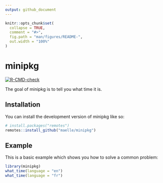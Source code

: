```yaml
---
output: github_document
---
```


<!-- README.md is generated from README.Rmd. Please edit that file -->

```r
knitr::opts_chunk$set(
  collapse = TRUE,
  comment = "#>",
  fig.path = "man/figures/README-",
  out.width = "100%"
)
```

# minipkg

<!-- badges: start -->
[![R-CMD-check](https://github.com/maelle/minipkg/actions/workflows/R-CMD-check.yaml/badge.svg)](https://github.com/maelle/minipkg/actions/workflows/R-CMD-check.yaml)
<!-- badges: end -->

The goal of minipkg is to tell you what time it is.

## Installation

You can install the development version of minipkg like so:

``` r
# install.packages("remotes")
remotes::install_github("maelle/minipkg")
```

## Example

This is a basic example which shows you how to solve a common problem:

```r
library(minipkg)
what_time(language = "en")
what_time(language = "fr")
```
